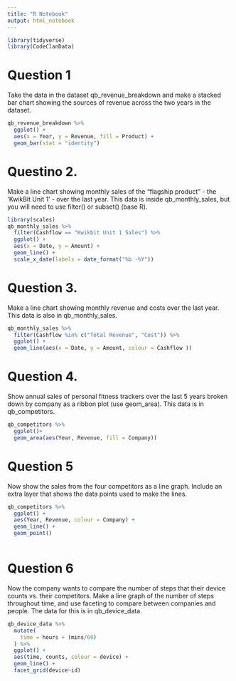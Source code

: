 ```yaml
---
title: "R Notebook"
output: html_notebook
---
```


```r
library(tidyverse)
library(CodeClanData)
```

# Question 1
Take the data in the dataset qb_revenue_breakdown and make a stacked bar chart showing the sources of revenue across the two years in the dataset. 
```r
qb_revenue_breakdown %>% 
  ggplot() +
  aes(x = Year, y = Revenue, fill = Product) +
  geom_bar(stat = "identity")
```


# Questino 2.
Make a line chart showing monthly sales of the “flagship product” - the ‘KwikBit Unit 1’ - over the last year. This data is inside qb_monthly_sales, but you will need to use filter() or subset() (base R). 
```r
library(scales)
qb_monthly_sales %>% 
  filter(Cashflow == "Kwikbit Unit 1 Sales") %>% 
  ggplot() +
  aes(x = Date, y = Amount) +
  geom_line() +
  scale_x_date(labels = date_format("%b -%Y"))
```
# Question 3.
Make a line chart showing monthly revenue and costs over the last year. This data is also in qb_monthly_sales.

```r
qb_monthly_sales %>% 
  filter(Cashflow %in% c("Total Revenue", "Cost")) %>% 
  ggplot() +
  geom_line(aes(x = Date, y = Amount, colour = Cashflow )) 

```


# Question 4.

Show annual sales of personal fitness trackers over the last 5 years broken down by company as a ribbon plot (use geom_area). This data is in qb_competitors. 



```r
qb_competitors %>% 
  ggplot()+
  geom_area(aes(Year, Revenue, fill = Company))

```
# Question 5

Now show the sales from the four competitors as a line graph. Include an extra layer that shows the data points used to make the lines. 
```r
qb_competitors %>% 
  ggplot() +
  aes(Year, Revenue, colour = Company) +
  geom_line() +
  geom_point()
  
```

# Question 6

Now the company wants to compare the number of steps that their device counts vs. their competitors. Make a line graph of the number of steps throughout time, and use faceting to compare between companies and people. The data for this is in qb_device_data. 

```r
qb_device_data %>% 
  mutate(
    time = hours + (mins/60)
  ) %>% 
  ggplot() +
  aes(time, counts, colour = device) +
  geom_line() +
  facet_grid(device~id)
```









